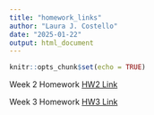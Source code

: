 ```yaml
---
title: "homework_links"
author: "Laura J. Costello"
date: "2025-01-22"
output: html_document
---
```


```r
knitr::opts_chunk$set(echo = TRUE)
```

Week 2 Homework [HW2 Link](HW1.html) 

Week 3 Homework [HW3 Link](Homework_3.html)
